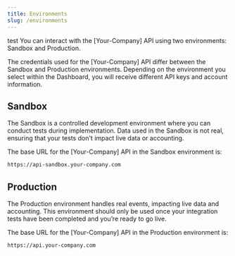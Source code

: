```yaml
---
title: Environments
slug: /environments
---
```



test
You can interact with the [Your-Company] API using two environments: Sandbox and Production. 

<Callout type="warning" title="Credentials">
The credentials used for the [Your-Company] API differ between the Sandbox and Production environments. Depending on the environment you select within the Dashboard, you will receive different API keys and account information.
</Callout>

## Sandbox

The Sandbox is a controlled development environment where you can conduct tests during implementation. Data used in the Sandbox is not real, ensuring that your tests don't impact live data or accounting.

The base URL for the [Your-Company] API in the Sandbox environment is:

```md
https://api-sandbox.your-company.com
```

## Production

The Production environment handles real events, impacting live data and accounting. This environment should only be used once your integration tests have been completed and you’re ready to go live.

The base URL for the [Your-Company] API in the Production environment is:

```md
https://api.your-company.com
```
